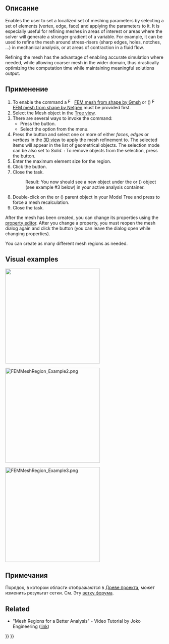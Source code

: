 <languages/>

<div class="mw-translate-fuzzy">
{{Docnav/ru
|[[FEM_MeshBoundaryLayer/ru|FEM mesh boundary layer]]
|[[FEM_MeshGroup/ru|FEM mesh group]]
|[[FEM_Workbench/ru|FEM]]
|IconL=Fem-femmesh-boundary-layer.svg
|IconC=Workbench_FEM.svg
|IconR=FEM_MeshGroup.png
}}
</div>

<div class="mw-translate-fuzzy">
{{GuiCommand/ru
|Name=FEM MeshRegion
|Name/ru=Область сетки МКЭ
|MenuLocation= Mesh → Область сетки МКЭ
|Workbenches=[[FEM_Workbench/ru|FEM]]
|Shortcut=
|SeeAlso=[[FEM_tutorial/ru|FEM tutorial]]
}}
</div>

<span id="Description"></span>
==Описание==

Enables the user to set a localized set of meshing parameters by selecting a set of elements (vertex, edge, face) and applying the parameters to it. It is especially useful for refining meshes in areas of interest or areas where the solver will generate a stronger gradient of a variable. For example, it can be used to refine the mesh around stress-risers (sharp edges, holes, notches, ...) in mechanical analysis, or at areas of contraction in a fluid flow.

Refining the mesh has the advantage of enabling accurate simulation where needed, while allowing coarser mesh in the wider domain, thus drastically optimizing the computation time while maintaining meaningful solutions output.

<span id="Usage"></span>
==Применение==

# To enable the command a [[Image:FEM_MeshGmshFromShape.svg|16px]] [[FEM_MeshGmshFromShape|FEM mesh from shape by Gmsh]] or ({{VersionPlus|1.1}}) [[Image:FEM_MeshNetgenFromShape.svg|16px]] [[FEM_MeshNetgenFromShape|FEM mesh from shape by Netgen]] must be provided first.
# Select the Mesh object in the [[Tree_view|Tree view]].
# There are several ways to invoke the command:
#* Press the {{Button|[[Image:FEM_MeshRegion.svg|16px]] [[FEM_MeshRegion|FEM mesh refinement]]}} button.
#* Select the {{MenuCommand|Mesh → [[Image:FEM_MeshRegion.svg|16px]] FEM mesh refinement}} option from the menu.
# Press the {{Button|Add}} button and select one or more of either ''faces'', ''edges'' or ''vertices'' in the [[3D_view|3D view]] to apply the mesh refinement to. The selected items will appear in the list of geometrical objects. The selection mode can be also set to ''Solid''. {{Version|1.1}}: To remove objects from the selection, press the {{Button|Remove}} button.
# Enter the maximum element size for the region.
# Click the {{Button|OK}} button.
# Close the task.
#: Result: You now should see a new {{incode|FEMMeshRegion}} object under the {{incode|FEMMeshGmsh}} or ({{VersionPlus|1.1}}) {{incode|FEMMeshNetgen}} object (see example #3 below) in your active analysis container.
# Double-click on the {{incode|FEMMeshGmsh}} or ({{VersionPlus|1.1}}) {{incode|FEMMeshNetgen}} parent object in your Model Tree and press {{Button|Apply}} to force a mesh recalculation.
# Close the task.

After the mesh has been created, you can change its properties using the [[Property_editor|property editor]]. After you change a property, you must reopen the mesh dialog again and click the {{Button|Apply}} button (you can leave the dialog open while changing properties).

You can create as many different mesh regions as needed.

==Visual examples== 

[[File:FEMMeshRegion_Example1.png|300px|]]
{{Caption|Example 1: The initial coarse FEM Mesh by GMSH}}


[[File:FEMMeshRegion_Example2.png|300px]]
{{Caption|Example 2: After applying a Mesh refinement using two FEM Mesh Region objects, the large hole is refined to a maximum element size of 3 mm, the smaller hole is refined to 1 mm}}

[[File:FEMMeshRegion_Example3.png|300px]]
{{Caption|Example 3: A simple example of the resulting Model Tree}}

<span id="Notes"></span>
==Примечания==

<div class="mw-translate-fuzzy">
Порядок, в котором области отображаются в [[Tree view/ru|Древе проекта]], может изменить результат сетки. См. Эту [https://forum.freecadweb.org/viewtopic.php?f=18&t=41955 ветку форума].
</div>

==Related==

* "Mesh Regions for a Better Analysis" - Video Tutorial by Joko Engineering ([https://www.youtube.com/watch?v=X5RVe2SDPvw link])


<div class="mw-translate-fuzzy">
{{Docnav/ru
|[[FEM_MeshBoundaryLayer/ru|FEM mesh boundary layer]]
|[[FEM_MeshGroup/ru|FEM mesh group]]
|[[FEM_Workbench/ru|FEM]]
|IconL=Fem-femmesh-boundary-layer.svg
|IconC=Workbench_FEM.svg
|IconR=FEM_MeshGroup.png
}}
</div>

{{FEM Tools navi{{#translation:}}}}
{{Userdocnavi{{#translation:}}}}